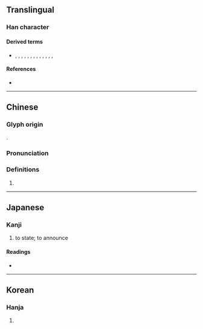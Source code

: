 {{also|專}}
{{character info}}
==Translingual==

===Han character===
{{Han char|rn=41|rad=寸|as=07|sn=10|four=53342|canj=IBDI|ids=⿱甫寸}}

====Derived terms====
* {{l|mul|傅}}, {{l|mul|博}}, {{l|mul|膊}}, {{l|mul|搏}}, {{l|mul|縛}}, {{l|mul|溥}}, {{l|mul|鎛}}, {{l|mul|賻}}, {{l|mul|榑}}, {{l|mul|䪙}}, {{l|mul|𩌏}}, {{l|mul|㗘}}, {{l|mul|𢾭}}, {{l|mul|髆}}

====References====
* {{Han ref|kx=0294.120|dkj=07433|dj=0582.070|hdz=10506.070|uh=5C03|ud=23555|bh=D169|bd=53609}}

----

==Chinese==
{{zh-forms}}

===Glyph origin===
{{Han etym}}
{{Han compound|甫|寸|c1=p|c2=s|ls=psc}}.

===Pronunciation===
{{zh-pron
|m=fū
|c=fu1
|mn=hu
|mc=y
|oc=y
|ma=
|cat=v
}}

===Definitions===
{{zh-hanzi}}

# {{zh-alt-form|*敷|to [[scatter]]; to [[diffuse]]}}

----

==Japanese==

===Kanji===
{{ja-kanji|grade=|rs=寸07}}

# to state; to announce

====Readings====
* {{ja-readings|on=[[ふ]] (fu), [[ほ]] (ho)|kun=[[しく]] (shiku), [[あまねし]] (amaneshi), [[もと]] (moto), [[はらう]] (harau)}}

----

==Korean==

===Hanja===
{{ko-hanja|hangeul=포|eumhun=|rv=po|mr=p'o|y=pho}}

# {{rfdef|ko|sort=寸07}}
